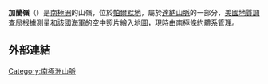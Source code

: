 '''加蘭嶺'''（{{lang-en|Galan Ridge}}）是[[南極洲|南極洲]]的山嶺，位於[[帕爾默地|帕爾默地]]，屬於[[達納山脈|達納山脈]]的一部分，[[美國地質調查局|美國地質調查局]]根據測量和該國海軍的空中照片繪入地圖，現時由[[南極條約體系|南極條約體系]]管理。

==外部連結==
{{cite gnis | type = antarid | id = 5426| name = Galan Ridge | accessdate = 2012-04-15}}

{{coord|73|10|S|62|0|W|source:GNIS|display=title}}

{{Antarctica-geo-stub}}
[[Category:南極洲山脈|Category:南極洲山脈]]
